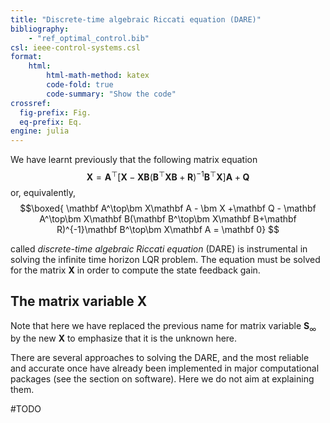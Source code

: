 ```yaml
---
title: "Discrete-time algebraic Riccati equation (DARE)"
bibliography: 
    - "ref_optimal_control.bib"
csl: ieee-control-systems.csl
format:
    html:
        html-math-method: katex
        code-fold: true
        code-summary: "Show the code"
crossref:
  fig-prefix: Fig. 
  eq-prefix: Eq.
engine: julia
---
```


We have learnt previously that the following matrix equation 
$$
\bm X=\mathbf A^\top\left[\bm X-\bm X\mathbf B(\mathbf B^\top\bm X\mathbf B+\mathbf R)^{-1}\mathbf B^\top\bm X\right]\mathbf A+\mathbf Q
$$
or, equivalently,
$$\boxed{
\mathbf A^\top\bm X\mathbf A - \bm X +\mathbf Q - \mathbf A^\top\bm X\mathbf B(\mathbf B^\top\bm X\mathbf B+\mathbf R)^{-1}\mathbf B^\top\bm X\mathbf A = \mathbf 0}
$$

called *discrete-time algebraic Riccati equation* (DARE) is instrumental in solving the infinite time horizon LQR problem. The equation must be solved for the matrix $\bm X$ in order to compute the state feedback gain.

::: {.callout-note}
## The matrix variable $\bm X$
Note that here we have replaced the previous name for matrix variable $\bm S_\infty$ by the new $\bm X$ to emphasize that it is the unknown here.
:::

There are several approaches to solving the DARE, and the most reliable and accurate once have already been implemented in major computational packages (see the section on software). Here we do not aim at explaining them. 



#TODO 

